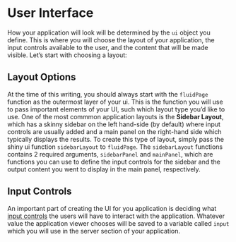 # User Interface 

How your application will look will be determined by the `ui` object you define. This is where you will choose the layout of your application, the input controls available to the user, and the content that will be made visible. Let's start with choosing a layout:

## Layout Options 

At the time of this writing, you should always start with the `fluidPage` function as the outermost layer of your ui. This is the function you will use to pass important elements of your UI, such which layout type you'd like to use. One of the most commmon application layouts is the **Sidebar Layout**, which has a skinny sidebar on the left hand-side (by default) where input controls are usually added and a main panel on the right-hand side which typically displays the results. To create this type of layout, simply pass the shiny ui function `sidebarLayout` to `fluidPage`. The `sidebarLayout` functions contains 2 required arguments, `sidebarPanel` and `mainPanel`, which are functions you can use to define the input controls for the sidebar and the output content you went to display in the main panel, respectively.

## Input Controls 

An important part of creating the UI for you application is deciding what [input controls](https://shiny.rstudio.com/tutorial/written-tutorial/lesson3/) the users will have to interact with the application. Whatever value the application viewer chooses will be saved to a variable called `input` which you will use in the server section of your application. 

